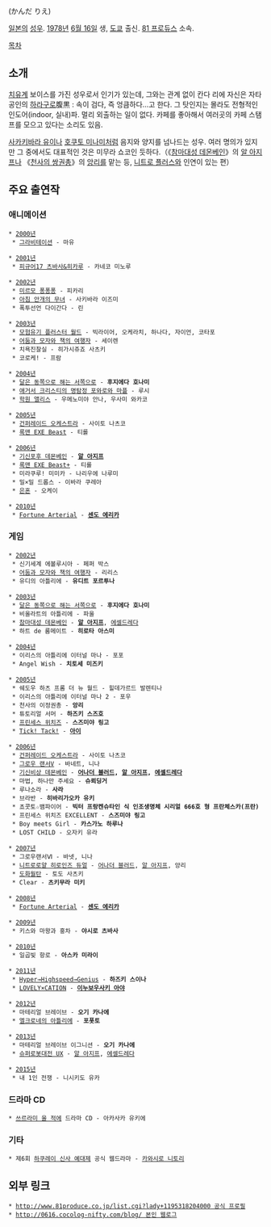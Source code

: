 {{{+1 神田理江 }}} (かんだ りえ)

[[일본]]의 [[성우]]. [[1978년]] [[6월 16일]] 생, [[도쿄]] 출신. [[81 프로듀스]] 소속.

[[목차]]

== 소개 ==
[[치유계]] 보이스를 가진 성우로서 인기가 있는데, 그와는 관계 없이 칸다 리에 자신은 자타공인의 [[하라구로]]腹黒 : 속이 검다, 즉 엉큼하다…고 한다. 그 탓인지는 몰라도 전형적인 인도어(indoor, 실내)파. 멀리 외출하는 일이 없다.
카페를 좋아해서 여러곳의 카페 스탬프를 모으고 있다는 소리도 있음.

[[사카키바라 유이]]나 [[호쿠토 미나미]]처럼 음지와 양지를 넘나드는 성우. 여러 명의가 있지만 그 중에서도 대표적인 것은 미무라 쇼코인 듯하다.（《[[참마대성 데몬베인]]》의 [[알 아지프]]나 《[[천사의 쌍권총]]》의 [[앙리]]를 맡는 등, [[니트로 플러스]]와 인연이 있는 편）

== 주요 출연작 ==
=== 애니메이션 ===
 * [[2000년]]
  * [[그라비테이션]] - 마유

 * [[2001년]]
  * [[피규어17 츠바사&히카루]] - 카네코 미노루

 * [[2002년]]
  * [[미르모 퐁퐁퐁]] - 피카리
  * [[아침 안개의 무녀]] - 사키바라 이즈미
  * 폭투선언 다이간다 - 린

 * [[2003년]]
  * [[모험유기 플러스터 월드]] - 빅라이어, 오케라치, 하나다, 자이언, 코타포
  * [[어둠과 모자와 책의 여행자]] - 세이렌
  * 치욕진찰실 - 히가시쥬죠 사츠키
  * 코로케! - 프람

 * [[2004년]]
  * [[달은 동쪽으로 해는 서쪽으로]] - '''후지에다 호나미'''
  * [[애거서 크리스티의 명탐정 포와로와 마플]] - 루시
  * [[학원 앨리스]] - 우메노미야 안나, 우사미 와카코

 * [[2005년]]
  * [[건퍼레이드 오케스트라]] - 사이토 나츠코
  * [[록맨 EXE Beast]] - 티롤

 * [[2006년]]
  * [[기신포후 데몬베인]] - '''[[알 아지프]]'''
  * [[록맨 EXE Beast+]] - 티롤
  * 미라쿠루! 미미카 - 나리우에 나루미
  * 밀×밀 드롭스 - 이바라 쿠레아
  * [[은혼]] - 오케이

 * [[2010년]]
  * [[Fortune Arterial]] - '''[[센도 에리카]]'''

=== 게임 ===
 * [[2002년]]
  * 신기세계 에볼루시아 - 페퍼 박스
  * [[어둠과 모자와 책의 여행자]] - 리리스
  * 유디의 아틀리에 - '''유디트 포르투나'''

 * [[2003년]]
  * [[달은 동쪽으로 해는 서쪽으로]] - '''후지에다 호나미'''
  * 비올라트의 아틀리에 - 파울
  * [[참마대성 데몬베인]] - '''[[알 아지프]]''', [[에셀드레다]]
  * 하트 de 룸메이트 - '''히로타 아스미'''

 * [[2004년]]
  * 이리스의 아틀리에 이터널 마나 - 포포
  * Angel Wish - '''치토세 미즈키'''

 * [[2005년]]
  * 쉐도우 하츠 프롬 더 뉴 월드 - 힐데가르드 발렌티나
  * 이리스의 아틀리에 이터널 마나 2 - 포우
  * 천사의 이정권총 - '''앙리'''
  * 튜토리얼 서머 - '''하즈키 스즈호'''
  * [[프린세스 위치즈]] - '''스즈미야 링고'''
  * [[Tick! Tack!]] - '''[[아이(셔플)|아이]]'''

 * [[2006년]]
  * [[건퍼레이드 오케스트라]] - 사이토 나츠코
  * [[그로우 랜서V]] - 바네트, 니나
  * [[기신비상 데몬베인]] - '''[[어나더 블러드]], [[알 아지프]], [[에셀드레다]]'''
  * 마법, 하나만 주세요 - '''슈뢰딩거'''
  * 루나소라 - '''사라'''
  * 브라반 - '''히바리가오카 유키'''
  * 쵸콧토☆뱀파이어 - '''빅터 프랑켄슈타인 식 인조생명체 시리얼 666호 형 프란체스카(프란)'''
  * 프린세스 위치즈 EXCELLENT - '''스즈미야 링고'''
  * Boy meets Girl - '''카스가노 하루나'''
  * LOST CHILD - 오자키 유라

 * [[2007년]]
  * 그로우랜서Ⅵ - 바넷, 니나
  * [[니트로로얄 히로인즈 듀얼]] - [[어나더 블러드]], [[알 아지프]], 앙리
  * [[도화월탄]] - 토도 사츠키
  * Clear - '''츠키무라 미키'''

 * [[2008년]]
  * [[Fortune Arterial]] - '''[[센도 에리카]]'''

 * [[2009년]]
  * 키스와 마왕과 홍차 - '''야시로 츠바사'''

 * [[2010년]]
  * 일곱빛 항로 - '''아스카 미라이'''

 * [[2011년]]
  * [[Hyper→Highspeed→Genius]] - '''하즈키 스이나'''
  * [[LOVELY×CATION]] - '''[[이누보우사키 아야]]'''

 * [[2012년]]
  * 마테리얼 브레이브 - '''오기 카나에'''
  * [[엘크로네의 아틀리에]] - '''포폿토'''

 * [[2013년]]
  * 마테리얼 브레이브 이그니션 - '''오기 카나에'''
  * [[슈퍼로봇대전 UX]] - [[알 아지프]], [[에셀드레다]]

 * [[2015년]]
  * 내 1인 전쟁 - 니시키도 유카

=== 드라마 CD ===
 * [[쓰르라미 울 적에]] 드라마 CD - 아카사카 유키에

=== 기타 ===
 * 제6회 [[하쿠레이 신사 예대제]] 공식 웹드라마 - [[카와시로 니토리]]

== 외부 링크 ==
 * [[http://www.81produce.co.jp/list.cgi?lady+1195318204000 공식 프로필]]
 * [[http://0616.cocolog-nifty.com/blog/ 본인 웹로그]]
